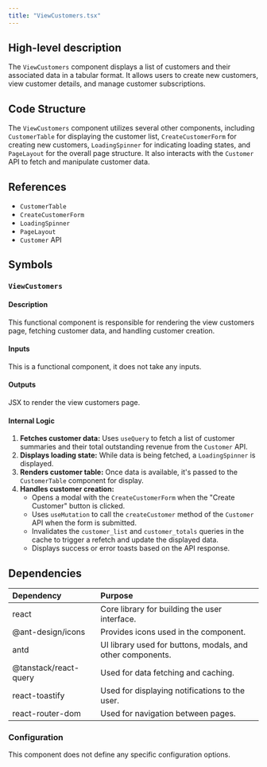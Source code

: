 ```yaml
---
title: "ViewCustomers.tsx"
---
```


## High-level description
The `ViewCustomers` component displays a list of customers and their associated data in a tabular format. It allows users to create new customers, view customer details, and manage customer subscriptions.

## Code Structure
The `ViewCustomers` component utilizes several other components, including `CustomerTable` for displaying the customer list, `CreateCustomerForm` for creating new customers, `LoadingSpinner` for indicating loading states, and `PageLayout` for the overall page structure. It also interacts with the `Customer` API to fetch and manipulate customer data.

## References
- `CustomerTable`
- `CreateCustomerForm`
- `LoadingSpinner`
- `PageLayout`
- `Customer` API

## Symbols

### `ViewCustomers`
#### Description
This functional component is responsible for rendering the view customers page, fetching customer data, and handling customer creation.

#### Inputs
This is a functional component, it does not take any inputs.

#### Outputs
JSX to render the view customers page.

#### Internal Logic
1. **Fetches customer data:** Uses `useQuery` to fetch a list of customer summaries and their total outstanding revenue from the `Customer` API.
2. **Displays loading state:** While data is being fetched, a `LoadingSpinner` is displayed.
3. **Renders customer table:** Once data is available, it's passed to the `CustomerTable` component for display.
4. **Handles customer creation:**
   - Opens a modal with the `CreateCustomerForm` when the "Create Customer" button is clicked.
   - Uses `useMutation` to call the `createCustomer` method of the `Customer` API when the form is submitted.
   - Invalidates the `customer_list` and `customer_totals` queries in the cache to trigger a refetch and update the displayed data.
   - Displays success or error toasts based on the API response.

## Dependencies
| Dependency | Purpose |
|:-----------|:--------|
| react | Core library for building the user interface. |
| @ant-design/icons | Provides icons used in the component. |
| antd | UI library used for buttons, modals, and other components. |
| @tanstack/react-query | Used for data fetching and caching. |
| react-toastify | Used for displaying notifications to the user. |
| react-router-dom | Used for navigation between pages. |

### Configuration
This component does not define any specific configuration options.
